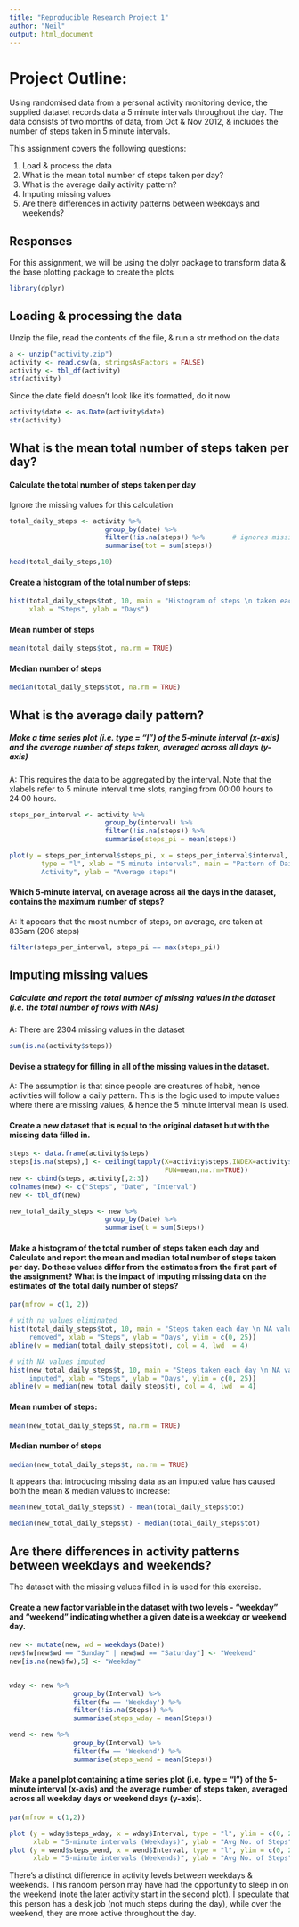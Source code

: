 ```yaml
---
title: "Reproducible Research Project 1"
author: "Neil"
output: html_document
---
```



# Project Outline:
Using randomised data from a personal activity monitoring device, the supplied dataset records data a 5 minute intervals throughout the day. The data consists of two months of data, from Oct & Nov 2012, & includes the number of steps taken in 5 minute intervals. 

This assignment covers the following questions:

1. Load & process the data
2. What is the mean total number of steps taken per day?
3. What is the average daily activity pattern?
4. Imputing missing values
5. Are there differences in activity patterns between weekdays and weekends?


## Responses
For this assignment, we will be using the dplyr package to transform data & 
the base plotting package to create the plots


```r
library(dplyr)
```


## Loading & processing the data

Unzip the file, read the contents of the file, & run a str method on the data

```r
a <- unzip("activity.zip")
activity <- read.csv(a, stringsAsFactors = FALSE)
activity <- tbl_df(activity)
str(activity)
```


Since the date field doesn't look like it's formatted, do it now

```r
activity$date <- as.Date(activity$date)
str(activity)
```


## What is the mean total number of steps taken per day?

#### Calculate the total number of steps taken per day
Ignore the missing values for this calculation

```r
total_daily_steps <- activity %>% 
                        group_by(date) %>%
                        filter(!is.na(steps)) %>%       # ignores missing values
                        summarise(tot = sum(steps))

head(total_daily_steps,10)
```


#### Create a histogram of the total number of steps:

```r
hist(total_daily_steps$tot, 10, main = "Histogram of steps \n taken each day",
     xlab = "Steps", ylab = "Days")
```


#### Mean number of steps

```r
mean(total_daily_steps$tot, na.rm = TRUE)
```


#### Median number of steps

```r
median(total_daily_steps$tot, na.rm = TRUE)
```


## What is the average daily pattern?

##### Make a time series plot (i.e. type = "l") of the 5-minute interval (x-axis) and the average number of steps taken, averaged across all days (y-axis)

A: This requires the data to be aggregated by the interval. Note that the xlabels 
refer to 5 minute interval time slots, ranging from 00:00 hours to 24:00 hours.


```r
steps_per_interval <- activity %>%
                        group_by(interval) %>%
                        filter(!is.na(steps)) %>%       
                        summarise(steps_pi = mean(steps))

plot(y = steps_per_interval$steps_pi, x = steps_per_interval$interval, 
        type = "l", xlab = "5 minute intervals", main = "Pattern of Daily 
        Activity", ylab = "Average steps")

```


#### Which 5-minute interval, on average across all the days in the dataset, contains the maximum number of steps?

A: It appears that the most number of steps, on average, are taken at 835am (206 steps)


```r
filter(steps_per_interval, steps_pi == max(steps_pi))

```


## Imputing missing values

##### Calculate and report the total number of missing values in the dataset (i.e. the total number of rows with NAs)

A: There are 2304 missing values in the dataset

```r
sum(is.na(activity$steps))
```


#### Devise a strategy for filling in all of the missing values in the dataset. 

A: The assumption is that since people are creatures of habit, hence activities 
will follow a daily pattern.  This is the logic used to impute values where there are missing values, & hence the 5 minute interval mean is used. 



#### Create a new dataset that is equal to the original dataset but with the missing data filled in.

```r
steps <- data.frame(activity$steps)
steps[is.na(steps),] <- ceiling(tapply(X=activity$steps,INDEX=activity$interval,
                                       FUN=mean,na.rm=TRUE))
new <- cbind(steps, activity[,2:3])
colnames(new) <- c("Steps", "Date", "Interval")
new <- tbl_df(new)

new_total_daily_steps <- new %>%
                        group_by(Date) %>%
                        summarise(t = sum(Steps))
```


#### Make a histogram of the total number of steps taken each day and Calculate and report the mean and median total number of steps taken per day. Do these values differ from the estimates from the first part of the assignment? What is the impact of imputing missing data on the estimates of the total daily number of steps?

```r

par(mfrow = c(1, 2))

# with na values eliminated
hist(total_daily_steps$tot, 10, main = "Steps taken each day \n NA values
     removed", xlab = "Steps", ylab = "Days", ylim = c(0, 25))
abline(v = median(total_daily_steps$tot), col = 4, lwd  = 4)

# with NA values imputed
hist(new_total_daily_steps$t, 10, main = "Steps taken each day \n NA values
     imputed", xlab = "Steps", ylab = "Days", ylim = c(0, 25))
abline(v = median(new_total_daily_steps$t), col = 4, lwd  = 4)

```

#### Mean number of steps:

```r
mean(new_total_daily_steps$t, na.rm = TRUE)
```


#### Median number of steps

```r
median(new_total_daily_steps$t, na.rm = TRUE)
```

It appears that introducing missing data as an imputed value has caused both the mean & median values to increase:

```r
mean(new_total_daily_steps$t) - mean(total_daily_steps$tot) 

median(new_total_daily_steps$t) - median(total_daily_steps$tot)

```


## Are there differences in activity patterns between weekdays and weekends?
The dataset with the missing values filled in is used for this exercise. 


#### Create a new factor variable in the dataset with two levels - "weekday" and "weekend" indicating whether a given date is a weekday or weekend day.


```r
new <- mutate(new, wd = weekdays(Date))
new$fw[new$wd == "Sunday" | new$wd == "Saturday"] <- "Weekend"
new[is.na(new$fw),5] <- "Weekday"


wday <- new %>%
                group_by(Interval) %>%
                filter(fw == 'Weekday') %>%
                filter(!is.na(Steps)) %>%
                summarise(steps_wday = mean(Steps))

wend <- new %>%
                group_by(Interval) %>%
                filter(fw == 'Weekend') %>%       
                summarise(steps_wend = mean(Steps))

```



#### Make a panel plot containing a time series plot (i.e. type = "l") of the 5-minute interval (x-axis) and the average number of steps taken, averaged across all weekday days or weekend days (y-axis). 


```r

par(mfrow = c(1,2))

plot (y = wday$steps_wday, x = wday$Interval, type = "l", ylim = c(0, 250), 
      xlab = "5-minute intervals (Weekdays)", ylab = "Avg No. of Steps")
plot (y = wend$steps_wend, x = wend$Interval, type = "l", ylim = c(0, 250),
      xlab = "5-minute intervals (Weekends)", ylab = "Avg No. of Steps")

```

There's a distinct difference in activity levels between weekdays & weekends.
This random person may have had the opportunity to sleep in on the weekend (note
the later activity start in the second plot). I speculate that this person has 
a desk job (not much steps during the day), while over the weekend, they are 
more active throughout the day.